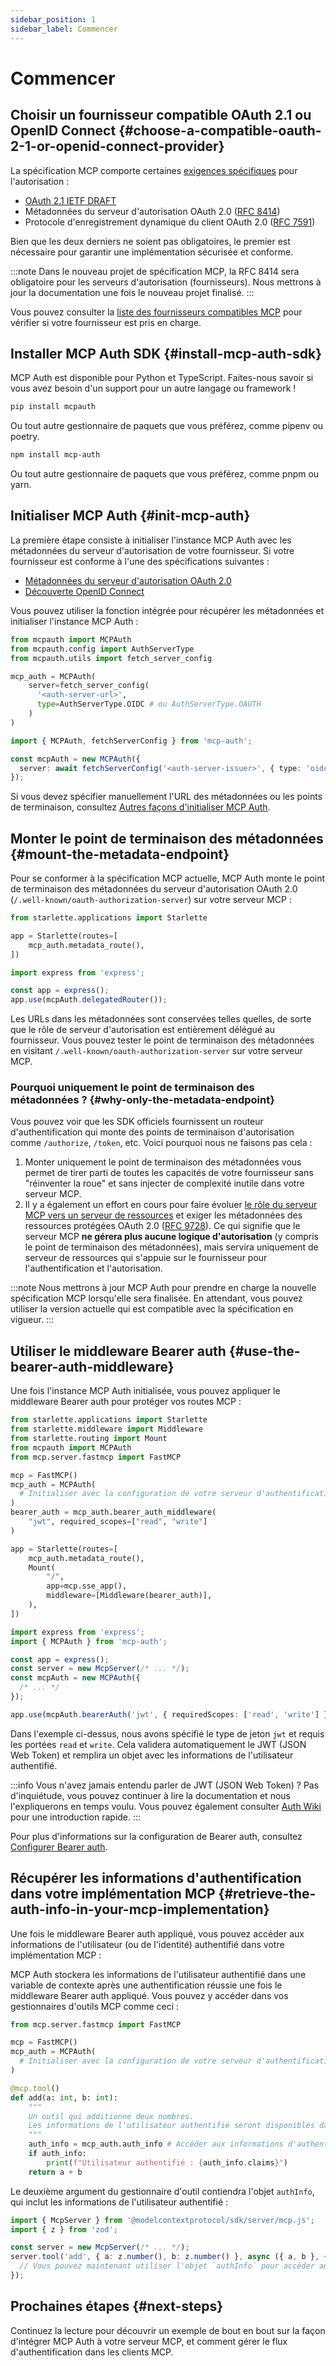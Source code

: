 ```yaml
---
sidebar_position: 1
sidebar_label: Commencer
---
```



# Commencer

## Choisir un fournisseur compatible OAuth 2.1 ou OpenID Connect \{#choose-a-compatible-oauth-2-1-or-openid-connect-provider}

La spécification MCP comporte certaines [exigences spécifiques](https://modelcontextprotocol.io/specification/2025-03-26/basic/authorization#1-3-standards-compliance) pour l'autorisation :

- [OAuth 2.1 IETF DRAFT](https://datatracker.ietf.org/doc/html/draft-ietf-oauth-v2-1-12)
- Métadonnées du serveur d'autorisation OAuth 2.0 ([RFC 8414](https://datatracker.ietf.org/doc/html/rfc8414))
- Protocole d'enregistrement dynamique du client OAuth 2.0 ([RFC 7591](https://datatracker.ietf.org/doc/html/rfc7591))

Bien que les deux derniers ne soient pas obligatoires, le premier est nécessaire pour garantir une implémentation sécurisée et conforme.

:::note
Dans le nouveau projet de spécification MCP, la RFC 8414 sera obligatoire pour les serveurs d'autorisation (fournisseurs). Nous mettrons à jour la documentation une fois le nouveau projet finalisé.
:::

Vous pouvez consulter la [liste des fournisseurs compatibles MCP](/docs/provider-list) pour vérifier si votre fournisseur est pris en charge.

## Installer MCP Auth SDK \{#install-mcp-auth-sdk}

MCP Auth est disponible pour Python et TypeScript. Faites-nous savoir si vous avez besoin d'un support pour un autre langage ou framework !

<Tabs groupId="sdk">
<TabItem value="python" label="Python">

```bash
pip install mcpauth
```

Ou tout autre gestionnaire de paquets que vous préférez, comme pipenv ou poetry.

</TabItem>
<TabItem value="node" label="Node.js">

```bash
npm install mcp-auth
```

Ou tout autre gestionnaire de paquets que vous préférez, comme pnpm ou yarn.

</TabItem>
</Tabs>

## Initialiser MCP Auth \{#init-mcp-auth}

La première étape consiste à initialiser l'instance MCP Auth avec les métadonnées du serveur d'autorisation de votre fournisseur. Si votre fournisseur est conforme à l'une des spécifications suivantes :

- [Métadonnées du serveur d'autorisation OAuth 2.0](https://datatracker.ietf.org/doc/html/rfc8414)
- [Découverte OpenID Connect](https://openid.net/specs/openid-connect-discovery-1_0.html)

Vous pouvez utiliser la fonction intégrée pour récupérer les métadonnées et initialiser l'instance MCP Auth :

<Tabs groupId="sdk">
<TabItem value="python" label="Python">

```python
from mcpauth import MCPAuth
from mcpauth.config import AuthServerType
from mcpauth.utils import fetch_server_config

mcp_auth = MCPAuth(
    server=fetch_server_config(
      '<auth-server-url>',
      type=AuthServerType.OIDC # ou AuthServerType.OAUTH
    )
)
```

</TabItem>
<TabItem value="node" label="Node.js">

```ts
import { MCPAuth, fetchServerConfig } from 'mcp-auth';

const mcpAuth = new MCPAuth({
  server: await fetchServerConfig('<auth-server-issuer>', { type: 'oidc' }), // ou 'oauth'
});
```

</TabItem>
</Tabs>

Si vous devez spécifier manuellement l'URL des métadonnées ou les points de terminaison, consultez [Autres façons d'initialiser MCP Auth](./configure-server/mcp-auth.mdx#other-ways).

## Monter le point de terminaison des métadonnées \{#mount-the-metadata-endpoint}

Pour se conformer à la spécification MCP actuelle, MCP Auth monte le point de terminaison des métadonnées du serveur d'autorisation OAuth 2.0 (`/.well-known/oauth-authorization-server`) sur votre serveur MCP :

<Tabs groupId="sdk">
<TabItem value="python" label="Python">

```python
from starlette.applications import Starlette

app = Starlette(routes=[
    mcp_auth.metadata_route(),
])
```

</TabItem>
<TabItem value="node" label="Node.js">

```ts
import express from 'express';

const app = express();
app.use(mcpAuth.delegatedRouter());
```

</TabItem>
</Tabs>

Les URLs dans les métadonnées sont conservées telles quelles, de sorte que le rôle de serveur d'autorisation est entièrement délégué au fournisseur. Vous pouvez tester le point de terminaison des métadonnées en visitant `/.well-known/oauth-authorization-server` sur votre serveur MCP.

### Pourquoi uniquement le point de terminaison des métadonnées ? \{#why-only-the-metadata-endpoint}

Vous pouvez voir que les SDK officiels fournissent un routeur d'authentification qui monte des points de terminaison d'autorisation comme `/authorize`, `/token`, etc. Voici pourquoi nous ne faisons pas cela :

1. Monter uniquement le point de terminaison des métadonnées vous permet de tirer parti de toutes les capacités de votre fournisseur sans "réinventer la roue" et sans injecter de complexité inutile dans votre serveur MCP.
2. Il y a également un effort en cours pour faire évoluer [le rôle du serveur MCP vers un serveur de ressources](https://github.com/modelcontextprotocol/modelcontextprotocol/issues/205) et exiger les métadonnées des ressources protégées OAuth 2.0 ([RFC 9728](https://datatracker.ietf.org/doc/html/rfc9728)). Ce qui signifie que le serveur MCP **ne gérera plus aucune logique d'autorisation** (y compris le point de terminaison des métadonnées), mais servira uniquement de serveur de ressources qui s'appuie sur le fournisseur pour l'authentification et l'autorisation.

:::note
Nous mettrons à jour MCP Auth pour prendre en charge la nouvelle spécification MCP lorsqu'elle sera finalisée. En attendant, vous pouvez utiliser la version actuelle qui est compatible avec la spécification en vigueur.
:::

## Utiliser le middleware Bearer auth \{#use-the-bearer-auth-middleware}

Une fois l'instance MCP Auth initialisée, vous pouvez appliquer le middleware Bearer auth pour protéger vos routes MCP :

<Tabs groupId="sdk">
<TabItem value="python" label="Python">

```python
from starlette.applications import Starlette
from starlette.middleware import Middleware
from starlette.routing import Mount
from mcpauth import MCPAuth
from mcp.server.fastmcp import FastMCP

mcp = FastMCP()
mcp_auth = MCPAuth(
  # Initialiser avec la configuration de votre serveur d'authentification
)
bearer_auth = mcp_auth.bearer_auth_middleware(
    "jwt", required_scopes=["read", "write"]
)

app = Starlette(routes=[
    mcp_auth.metadata_route(),
    Mount(
        "/",
        app=mcp.sse_app(),
        middleware=[Middleware(bearer_auth)],
    ),
])
```

</TabItem>
<TabItem value="node" label="Node.js">

```ts
import express from 'express';
import { MCPAuth } from 'mcp-auth';

const app = express();
const server = new McpServer(/* ... */);
const mcpAuth = new MCPAuth({
  /* ... */
});

app.use(mcpAuth.bearerAuth('jwt', { requiredScopes: ['read', 'write'] }));
```

</TabItem>
</Tabs>

Dans l'exemple ci-dessus, nous avons spécifié le type de jeton `jwt` et requis les portées `read` et `write`. Cela validera automatiquement le JWT (JSON Web Token) et remplira un objet avec les informations de l'utilisateur authentifié.

:::info
Vous n'avez jamais entendu parler de JWT (JSON Web Token) ? Pas d'inquiétude, vous pouvez continuer à lire la documentation et nous l'expliquerons en temps voulu. Vous pouvez également consulter [Auth Wiki](https://auth.wiki/jwt) pour une introduction rapide.
:::

Pour plus d'informations sur la configuration de Bearer auth, consultez [Configurer Bearer auth](./configure-server/bearer-auth.mdx).

## Récupérer les informations d'authentification dans votre implémentation MCP \{#retrieve-the-auth-info-in-your-mcp-implementation}

Une fois le middleware Bearer auth appliqué, vous pouvez accéder aux informations de l'utilisateur (ou de l'identité) authentifié dans votre implémentation MCP :

<Tabs groupId="sdk">
<TabItem value="python" label="Python">

MCP Auth stockera les informations de l'utilisateur authentifié dans une variable de contexte après une authentification réussie une fois le middleware Bearer auth appliqué. Vous pouvez y accéder dans vos gestionnaires d'outils MCP comme ceci :

```python
from mcp.server.fastmcp import FastMCP

mcp = FastMCP()
mcp_auth = MCPAuth(
  # Initialiser avec la configuration de votre serveur d'authentification
)

@mcp.tool()
def add(a: int, b: int):
    """
    Un outil qui additionne deux nombres.
    Les informations de l'utilisateur authentifié seront disponibles dans le contexte.
    """
    auth_info = mcp_auth.auth_info # Accéder aux informations d'authentification dans le contexte actuel
    if auth_info:
        print(f"Utilisateur authentifié : {auth_info.claims}")
    return a + b
```

</TabItem>
<TabItem value="node" label="Node.js">

Le deuxième argument du gestionnaire d'outil contiendra l'objet `authInfo`, qui inclut les informations de l'utilisateur authentifié :

```ts
import { McpServer } from '@modelcontextprotocol/sdk/server/mcp.js';
import { z } from 'zod';

const server = new McpServer(/* ... */);
server.tool('add', { a: z.number(), b: z.number() }, async ({ a, b }, { authInfo }) => {
  // Vous pouvez maintenant utiliser l'objet `authInfo` pour accéder aux informations authentifiées
});
```

</TabItem>
</Tabs>

## Prochaines étapes \{#next-steps}

Continuez la lecture pour découvrir un exemple de bout en bout sur la façon d'intégrer MCP Auth à votre serveur MCP, et comment gérer le flux d'authentification dans les clients MCP.
